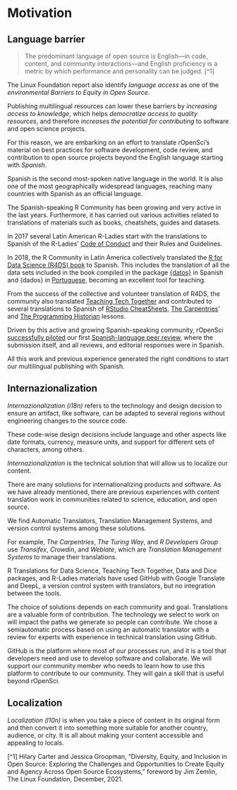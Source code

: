 # Motivation

## Language barrier

> The predominant language of open source is English—in
code, content, and community interactions—and English
proficiency is a metric by which performance and
personality can be judged. [^1] 

The Linux Foundation report also identify _language 
access_ as one of the _environmental Barriers to Equity 
in Open Source_.

Publishing multilingual resources can lower these
barriers by _increasing access to knowledge_, which helps
_democratize access to quality resources_, and therefore
_increases the potential for contributing_ to software 
and open science projects.

For this reason, we are embarking on an effort to 
translate rOpenSci’s material on best
practices for software development, code review, and 
contribution to open source projects beyond the English
language starting with _Spanish_.

Spanish is the second most-spoken native language in the 
world. It is also one of the most geographically
widespread languages, reaching many countries with 
Spanish as an official language. 

The Spanish-speaking R Community has been growing and 
very active in the last years. Furthermore, it has 
carried out various activities related to translations of
materials such as books, cheatshets, guides and datasets. 

In 2017 several Latin American R-Ladies start with the 
translations to Spanish of the R-Ladies' [Code of
Conduct](https://github.com/rladies/starter-kit/wiki/Code
-of-Conduct#spanish) and their Rules and Guidelines. 

In 2018, the R Community in Latin America collectively 
translated the [R for Data Science (R4DS)
book](https://es.r4ds.hadley.nz/) to Spanish.  This 
includes the translation of all the data sets included in
the book compiled in the package 
[{datos}](https://github.com/cienciadedatos/datos) in 
Spanish and {dados} in
[Portuguese](https://cran.r-project.org/web/packages/dados/index.html), becoming an excellent tool for teaching.

From the success of the collective and volunteer 
translation of R4DS, the community also translated 
[Teaching Tech Together](http://teachtogether.tech/es/index.html) and 
contributed to several translations to Spanish of [RStudio
CheatSheets](https://posit.co/resources/cheatsheets/?type=translations/#translation-12), [The Carpentries](https://software-carpentry.org/lessons/)’ 
and [The Programming Historian](https://programminghistorian.org/es/) 
lessons. 

Driven by this active and growing Spanish-speaking community, rOpenSci 
[successfully piloted](https://ropensci.org/blog/2021/07/27/censo2017/) 
our first [Spanish-language peer review](https://ropensci.org/commcalls/2019-06-28/), where the submission
itself, and all reviews, and editorial responses were in Spanish.

All this work and previous experience generated the right conditions to start our multilingual publishing with Spanish.

## Internazionalization

_Internazionalization (i18n)_ refers to the technology and design decision to ensure an artifact, like 
software, can be adapted to several regions without engineering changes to the source code.

These code-wise design decisions include language and other aspects like date formats, currency, measure 
units, and support for different sets of characters, among others.

_Internazionalization_ is the technical solution that will allow us to localize our content. 

There are many solutions for internationalizing products and software. As we have already mentioned, there 
are previous experiences with content translation work in communities related to science, education, and 
open source.

We find Automatic Translators, Translation Management Systems, and version control systems among these 
solutions.

For example, _The Carpentries_, _The Turing Way_, and _R Developers Group_ use _Transifex_, _Crowdin_, and 
_Weblate_, which are _Translation Management Systems_ to manage their translations.  

R Translations for Data Science, Teaching Tech Together, Data and Dice packages, and R-Ladies materials have
used GitHub with Google Translate and DeepL, a version control system with translators, but no integration 
between the tools.

The choice of solutions depends on each community and goal. Translations are a valuable form of 
contribution. The technology we select to work on will impact the paths we generate so people can 
contribute. We chose a semiautomatic process based on using an automatic translator with a review for 
experts with experience in technical translation using GitHub.

GitHub is the platform where most of our processes run, and it is a tool that developers need and use to 
develop software and collaborate.  We will support our community member who needs to learn how to use this 
platform to contribute to our community. They will gain a skill that is useful beyond rOpenSci. 


## Localization

_Localization (l10n)_ is when you take a piece of content in its original form and then convert it into 
something more suitable for another country, audience, or city. It is all about making your content 
accessible and appealing to locals.





[^1] Hilary Carter and Jessica Groopman, “Diversity, Equity, and Inclusion in Open Source: Exploring the
Challenges and Opportunities to Create Equity and Agency Across Open Source Ecosystems,” foreword by Jim 
Zemlin, The Linux Foundation, December, 2021.
